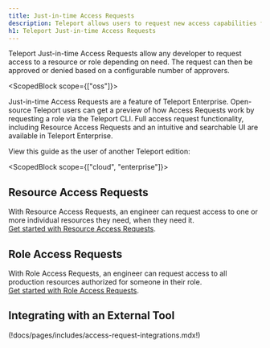```yaml
---
title: Just-in-time Access Requests
description: Teleport allows users to request new access capabilities from the CLI or UI. Requests can be escalated via ChatOps or anywhere else via our flexible Authorization Workflow API.
h1: Teleport Just-in-time Access Requests
---
```


Teleport Just-in-time Access Requests allow any developer to request access to
a resource or role depending on need. The request can then be approved or
denied based on a configurable number of approvers.

<ScopedBlock scope={["oss"]}>

Just-in-time Access Requests are a feature of Teleport Enterprise.
Open-source Teleport users can get a preview of how Access Requests work by
requesting a role via the Teleport CLI. Full access request functionality,
including Resource Access Requests and an intuitive and searchable UI are
available in Teleport Enterprise.

View this guide as the user of another Teleport edition:

<TileSet>
<Tile icon="cloud" title="Teleport Cloud" href="./index.mdx/?scope=cloud">
</Tile>
<Tile icon="building" title="Teleport Enterprise" href="./index.mdx/?scope=enterprise">
</Tile>
</TileSet>

</ScopedBlock>

<ScopedBlock scope={["cloud", "enterprise"]}>

## Resource Access Requests

With Resource Access Requests, an engineer can request access to one or more
individual resources they need, when they need it.<br/>
[Get started with Resource Access Requests](./resource-requests.mdx).

## Role Access Requests

With Role Access Requests, an engineer can request access to all production
resources authorized for someone in their role.<br/>
[Get started with Role Access Requests](./role-requests.mdx).


## Integrating with an External Tool
(!docs/pages/includes/access-request-integrations.mdx!)

</ScopedBlock>
